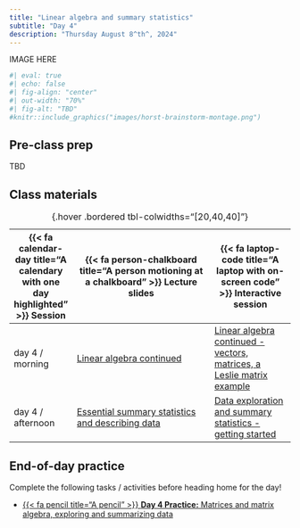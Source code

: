 ```yaml
---
title: "Linear algebra and summary statistics"
subtitle: "Day 4"
description: "Thursday August 8^th^, 2024"
---
```


::: {.center-text}
IMAGE HERE
:::

```r
#| eval: true 
#| echo: false
#| fig-align: "center"
#| out-width: "70%" 
#| fig-alt: "TBD"
#knitr::include_graphics("images/horst-brainstorm-montage.png")
```

## Pre-class prep

TBD

## Class materials

| {{< fa calendar-day title="A calendary with one day highlighted" >}} Session  | {{< fa person-chalkboard title="A person motioning at a chalkboard" >}} Lecture slides  |  {{< fa laptop-code title="A laptop with on-screen code" >}} Interactive session |
|-------------------|-----------------------------------------------------------------------------------------------------------------------------------------------------|----------------------------------------------------------------------------------|
| day 4 / morning   | [Linear algebra continued]() | [Linear algebra continued - vectors, matrices, a Leslie matrix example](interactive-sessions/interactive-session-4a.qmd) |
| day 4 / afternoon | [Essential summary statistics and describing data]() | [Data exploration and summary statistics - getting started](interactive-sessions/interactive-session-4b.qmd) |
: {.hover .bordered tbl-colwidths="[20,40,40]"} 

## End-of-day practice

Complete the following tasks / activities before heading home for the day!

- [{{< fa pencil title="A pencil" >}} **Day 4 Practice:** Matrices and matrix algebra, exploring and summarizing data](eod-practice/eod-day4.qmd)